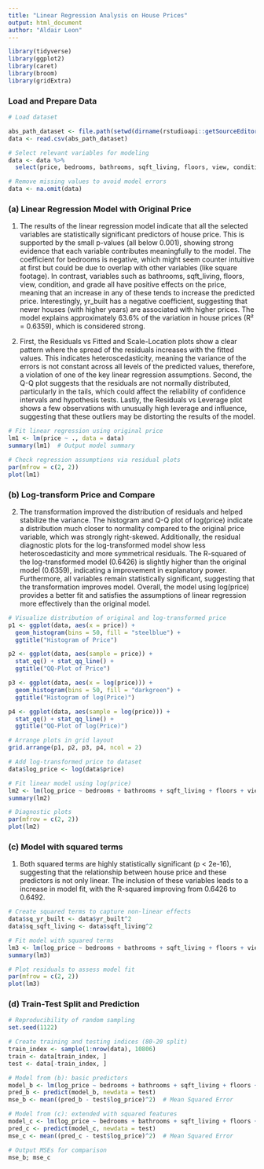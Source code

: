 ```yaml
---
title: "Linear Regression Analysis on House Prices"
output: html_document
author: "Aldair Leon"
---
```


```r
library(tidyverse)
library(ggplot2)
library(caret)
library(broom)
library(gridExtra)
```

### Load and Prepare Data

```r
# Load dataset

abs_path_dataset <- file.path(setwd(dirname(rstudioapi::getSourceEditorContext()$path)), "data","House prices.csv")
data <- read.csv(abs_path_dataset)

# Select relevant variables for modeling
data <- data %>% 
  select(price, bedrooms, bathrooms, sqft_living, floors, view, condition, grade, yr_built)

# Remove missing values to avoid model errors
data <- na.omit(data)
```

### (a) Linear Regression Model with Original Price

1.  The results of the linear regression model indicate that all the selected variables are statistically significant predictors of house price. This is supported by the small p-values (all below 0.001), showing strong evidence that each variable contributes meaningfully to the model. The coefficient for bedrooms is negative, which might seem counter intuitive at first but could be due to overlap with other variables (like square footage). In contrast, variables such as bathrooms, sqft_living, floors, view, condition, and grade all have positive effects on the price, meaning that an increase in any of these tends to increase the predicted price. Interestingly, yr_built has a negative coefficient, suggesting that newer houses (with higher years) are associated with higher prices. The model explains approximately 63.6% of the variation in house prices (R² = 0.6359), which is considered strong.

2.  First, the Residuals vs Fitted and Scale-Location plots show a clear pattern where the spread of the residuals increases with the fitted values. This indicates heteroscedasticity, meaning the variance of the errors is not constant across all levels of the predicted values, therefore, a violation of one of the key linear regression assumptions. Second, the Q-Q plot suggests that the residuals are not normally distributed, particularly in the tails, which could affect the reliability of confidence intervals and hypothesis tests. Lastly, the Residuals vs Leverage plot shows a few observations with unusually high leverage and influence, suggesting that these outliers may be distorting the results of the model.

```r
# Fit linear regression using original price
lm1 <- lm(price ~ ., data = data)
summary(lm1)  # Output model summary

# Check regression assumptions via residual plots
par(mfrow = c(2, 2))
plot(lm1)
```

### (b) Log-transform Price and Compare

2)  The transformation improved the distribution of residuals and helped stabilize the variance. The histogram and Q-Q plot of log(price) indicate a distribution much closer to normality compared to the original price variable, which was strongly right-skewed. Additionally, the residual diagnostic plots for the log-transformed model show less heteroscedasticity and more symmetrical residuals. The R-squared of the log-transformed model (0.6426) is slightly higher than the original model (0.6359), indicating a improvement in explanatory power. Furthermore, all variables remain statistically significant, suggesting that the transformation improves model. Overall, the model using log(price) provides a better fit and satisfies the assumptions of linear regression more effectively than the original model.

```r
# Visualize distribution of original and log-transformed price
p1 <- ggplot(data, aes(x = price)) + 
  geom_histogram(bins = 50, fill = "steelblue") + 
  ggtitle("Histogram of Price")

p2 <- ggplot(data, aes(sample = price)) + 
  stat_qq() + stat_qq_line() + 
  ggtitle("QQ-Plot of Price")

p3 <- ggplot(data, aes(x = log(price))) + 
  geom_histogram(bins = 50, fill = "darkgreen") + 
  ggtitle("Histogram of log(Price)")

p4 <- ggplot(data, aes(sample = log(price))) + 
  stat_qq() + stat_qq_line() + 
  ggtitle("QQ-Plot of log(Price)")

# Arrange plots in grid layout
grid.arrange(p1, p2, p3, p4, ncol = 2)

# Add log-transformed price to dataset
data$log_price <- log(data$price)

# Fit linear model using log(price)
lm2 <- lm(log_price ~ bedrooms + bathrooms + sqft_living + floors + view + condition + grade + yr_built, data = data)
summary(lm2)

# Diagnostic plots
par(mfrow = c(2, 2))
plot(lm2)
```

### (c) Model with squared terms

1.  Both squared terms are highly statistically significant (p \< 2e-16), suggesting that the relationship between house price and these predictors is not only linear. The inclusion of these variables leads to a increase in model fit, with the R-squared improving from 0.6426 to 0.6492.

```r
# Create squared terms to capture non-linear effects
data$sq_yr_built <- data$yr_built^2
data$sq_sqft_living <- data$sqft_living^2

# Fit model with squared terms
lm3 <- lm(log_price ~ bedrooms + bathrooms + sqft_living + floors + view + condition + grade + yr_built + sq_yr_built + sq_sqft_living, data = data)
summary(lm3)

# Plot residuals to assess model fit
par(mfrow = c(2, 2))
plot(lm3)
```

### (d) Train-Test Split and Prediction

```r
# Reproducibility of random sampling
set.seed(1122)

# Create training and testing indices (80-20 split)
train_index <- sample(1:nrow(data), 10806)
train <- data[train_index, ]
test <- data[-train_index, ]

# Model from (b): basic predictors
model_b <- lm(log_price ~ bedrooms + bathrooms + sqft_living + floors + view + condition + grade + yr_built, data = train)
pred_b <- predict(model_b, newdata = test)
mse_b <- mean((pred_b - test$log_price)^2)  # Mean Squared Error

# Model from (c): extended with squared features
model_c <- lm(log_price ~ bedrooms + bathrooms + sqft_living + floors + view + condition + grade + yr_built + sq_yr_built + sq_sqft_living, data = train)
pred_c <- predict(model_c, newdata = test)
mse_c <- mean((pred_c - test$log_price)^2)  # Mean Squared Error

# Output MSEs for comparison
mse_b; mse_c
```
